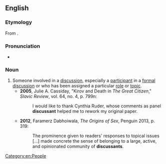 ==English==

===Etymology===
From {{suffix|en|discuss|ant}}.

===Pronunciation===
* {{a|UK}} {{IPA|/dɪˈskʌsənt/|lang=en}}

===Noun===
{{en-noun}}

# Someone involved in a [[discussion]], especially a [[participant]] in a [[formal]] [[discussion]] or who has been assigned a particular [[role]] or [[topic]]. {{defdate|from 20th c.}}
#* '''2005''', Julie A. Cassiday, "Kirov and Death in ''The Great Citizen''," ''Slavic Review'', vol. 64, no. 4, p. 799n:
#*: I would like to thank Cynthia Ruder, whose comments as panel '''discussant''' helped me to rework my original paper.
#* '''2012''', Faramerz Dabhoiwala, ''The Origins of Sex'', Penguin 2013, p. 319:
#*: The prominence given to readers' responses to topical issues [...] made concrete the sense of belonging to a large, active, and opinionated community of '''discussants'''.

[[Category:en:People]]